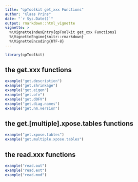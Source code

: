 ```yaml
---
title: "qpToolkit get_xxx Functions"
author: "Klaas Prins"
date: "`r Sys.Date()`"
output: rmarkdown::html_vignette
vignette: >
  %\VignetteIndexEntry{qpToolkit get_xxx Functions}
  %\VignetteEngine{knitr::rmarkdown}
  %\VignetteEncoding{UTF-8}
---
```



```r
library(qpToolkit)
```

## the get.xxx functions

```r
example("get.description")
example("get.shrinkage")
example("get.eigen")
example("get.ofv")
example("get.dOFV")
example("get.diag.names")
example("get.nm.version")
```

## the get.[multiple].xpose.tables functions

```r
example("get.xpose.tables")
example("get.multiple.xpose.tables")
```

## the read.xxx functions

```r
example("read.out")
example("read.ext")
example("read.mod")
```

